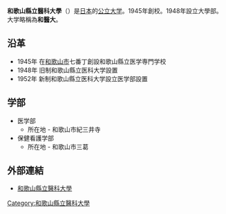 {{Infobox University
|Name=和歌山縣立醫科大學
|EnglishName=Wakayama Medical University
|SealImage=[[File:Wakayama_Medical_University.jpg|200px]]
|SealInfo=和歌山縣立醫科大學
|Type=公立
|Location={{日本}}[[和歌山縣|和歌山縣]][[和歌山市|和歌山市]][[紀三井寺|紀三井寺]]811-1
|Department=醫学部、保健看護学部
|Website=[http://www.wakayama-med.ac.jp/ www.wakayama-med.ac.jp]
}}
'''和歌山縣立醫科大學'''（{{Lang-ja|わかやまけんりついかだいがく}}）是[[日本|日本]]的[[公立大学|公立大学]]。1945年創校。1948年設立大學部。大学略稱為'''和醫大'''。

== 沿革 ==
* 1945年 在[[和歌山市|和歌山市]]七番丁創設和歌山縣立医学専門学校
* 1948年 旧制和歌山縣立医科大学設置
* 1952年 新制和歌山縣立医科大学設立医学部設置

== 学部 ==
* 医学部
** 所在地 - 和歌山市紀三井寺
* 保健看護学部
** 所在地 - 和歌山市三葛

== 外部連結 ==
* [http://www.wakayama-med.ac.jp/ 和歌山縣立醫科大學]{{Wayback|url=http://www.wakayama-med.ac.jp/ |date=20201125102120 }}

{{日本公立大學}}
{{Authority control}}
[[Category:和歌山縣立醫科大學|Category:和歌山縣立醫科大學]]